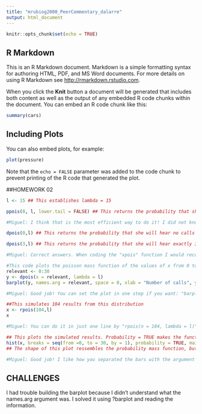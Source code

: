 ```yaml
---
title: "mrubiog2000_PeerCommentary_dalarre"
output: html_document
---
```


```r
knitr::opts_chunk$set(echo = TRUE)
```

## R Markdown

This is an R Markdown document. Markdown is a simple formatting syntax for authoring HTML, PDF, and MS Word documents. For more details on using R Markdown see <http://rmarkdown.rstudio.com>.

When you click the **Knit** button a document will be generated that includes both content as well as the output of any embedded R code chunks within the document. You can embed an R code chunk like this:

```r
summary(cars)
```

## Including Plots

You can also embed plots, for example:

```r
plot(pressure)
```

Note that the `echo = FALSE` parameter was added to the code chunk to prevent printing of the R code that generated the plot.

##HOMEWORK 02

```r

l <- 15 ## This establishes lambda = 15

ppois(8, l, lower.tail = FALSE) ## This returns the probability that she will hear more than 8 calls during any given session. The lower.tail = FALSE argument makes the function give you the probability of x being greater than 8 instead of lower than 8 which is the default for ppois.

```

```r
#Miguel: I think that is the most efficient way to do it! I did not know that option exist; thanks to it now I have realized that my answer is not complete.

```

```r

dpois(0,l) ## This returns the probability that she will hear no calls in a session

dpois(3,l) ## This returns the probability that she will hear exactly 3 calls in a session

```

```r
#Miguel: Correct answers. When coding the "xpois" function I would recommend writing the whole argument, I mean "x = nº" and "lambda = x", at least it works better for my brain to understand what I am doing.

```

```r

#This code plots the poisson mass function of the values of x from 0 to 30
relevant <- 0:30
y <- dpois(x = relevant, lambda = l)
barplot(y, names.arg = relevant, space = 0, xlab = "Number of calls", ylab = "Pr(X = Number of calls)", main = "Probability Mass Function")

```

```r
#Miguel: Good job! You can set the plot in one step if you want: "barplot(dpois(x = relevant, lambda = l), etc" so you do not need to create the vector "y". For me, it also helps to see every part of the coding for the plot in a different line.

```

```r
##This simulates 104 results from this distribution 
x <- rpois(104,l)
x

```

```r
#Miguel: You can do it in just one line by "rpois(n = 104, lambda = l)". Maybe you did like this for the histogram of the next question.
```

```r
## This plots the simulated results. Probability = TRUE makes the function represent the probabilities instead of the frequencies.
hist(x, breaks = seq(from =0, to = 30, by = 1), probability = TRUE, main = "Plot of 104 simulated results", xlab = "Number of calls", ylab = "Pr(X = Number of calls)", xlim = c(0,30))
## The shape of this plot ressembles the probability mass function, but it doesn`t match perfectly.

#Miguel: Good job! I like how you separated the bars with the argument "by = nº". I did not used the "Probability function". I guess I will need to change that.

```

## CHALLENGES
I had trouble building the barplot because I didn't understand what the names.arg argument was. I solved it using ?barplot and reading the information.